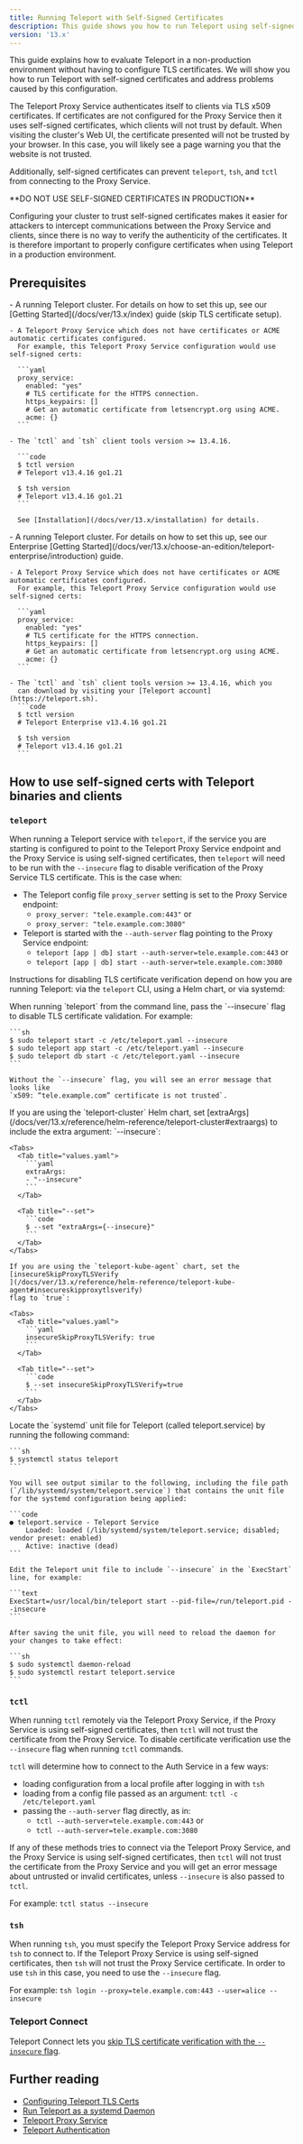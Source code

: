 ```yaml
---
title: Running Teleport with Self-Signed Certificates
description: This guide shows you how to run Teleport using self-signed certificates, which is helpful for testing or demo environments.
version: '13.x'
---
```


This guide explains how to evaluate Teleport in a
non-production environment without having to configure TLS certificates.
We will show you how to run Teleport with self-signed certificates and address
problems caused by this configuration.

The Teleport Proxy Service authenticates itself to clients via TLS x509 certificates.
If certificates are not configured for the Proxy Service then it uses self-signed certificates,
which clients will not trust by default.
When visiting the cluster's Web UI, the certificate presented will not be trusted by your browser. In this case,
you will likely see a page warning you that the website is not trusted.

Additionally, self-signed certificates can prevent `teleport`, `tsh`, and `tctl` from connecting
to the Proxy Service.

<Warning>
  **DO NOT USE SELF-SIGNED CERTIFICATES IN PRODUCTION**

  Configuring your cluster to trust self-signed certificates
  makes it easier for attackers to intercept communications
  between the Proxy Service and clients, since there is no
  way to verify the authenticity of the certificates.
  It is therefore important to properly configure certificates
  when using Teleport in a production environment.
</Warning>

## Prerequisites

<Tabs>
  <Tab title="Open Source">
    - A running Teleport cluster. For details on how to set this up, see our
      [Getting Started](/docs/ver/13.x/index) guide (skip TLS certificate setup).

    - A Teleport Proxy Service which does not have certificates or ACME automatic certificates configured.
      For example, this Teleport Proxy Service configuration would use self-signed certs:

      ```yaml
      proxy_service:
        enabled: "yes"
        # TLS certificate for the HTTPS connection.
        https_keypairs: []
        # Get an automatic certificate from letsencrypt.org using ACME.
        acme: {}
      ```

    - The `tctl` and `tsh` client tools version >= 13.4.16.

      ```code
      $ tctl version
      # Teleport v13.4.16 go1.21

      $ tsh version
      # Teleport v13.4.16 go1.21
      ```

      See [Installation](/docs/ver/13.x/installation) for details.
  </Tab>

  <Tab title="Enterprise">
    - A running Teleport cluster. For details on how to set this up, see our Enterprise
      [Getting Started](/docs/ver/13.x/choose-an-edition/teleport-enterprise/introduction) guide.

    - A Teleport Proxy Service which does not have certificates or ACME automatic certificates configured.
      For example, this Teleport Proxy Service configuration would use self-signed certs:

      ```yaml
      proxy_service:
        enabled: "yes"
        # TLS certificate for the HTTPS connection.
        https_keypairs: []
        # Get an automatic certificate from letsencrypt.org using ACME.
        acme: {}
      ```

    - The `tctl` and `tsh` client tools version >= 13.4.16, which you
      can download by visiting your [Teleport account](https://teleport.sh).
      ```code
      $ tctl version
      # Teleport Enterprise v13.4.16 go1.21

      $ tsh version
      # Teleport v13.4.16 go1.21
      ```
  </Tab>
</Tabs>

## How to use self-signed certs with Teleport binaries and clients

### `teleport`

When running a Teleport service with `teleport`, if the service you are starting is configured to point to
the Teleport Proxy Service endpoint and the Proxy Service is using self-signed certificates, then `teleport` will need
to be run with the `--insecure` flag to disable verification of the
Proxy Service TLS certificate. This is the case when:

- The Teleport config file `proxy_server` setting is set to the Proxy Service endpoint:
  - `proxy_server: "tele.example.com:443"` or
  - `proxy_server: "tele.example.com:3080"`
- Teleport is started with the `--auth-server` flag pointing to the Proxy Service endpoint:
  - `teleport [app | db] start --auth-server=tele.example.com:443` or
  - `teleport [app | db] start --auth-server=tele.example.com:3080`

Instructions for disabling TLS certificate verification depend on how you are
running Teleport: via the `teleport` CLI, using a Helm chart, or via systemd:

<Tabs>
  <Tab title="Using the CLI">
    When running `teleport` from the command line, pass the `--insecure` flag to disable
    TLS certificate validation. For example:

    ```sh
    $ sudo teleport start -c /etc/teleport.yaml --insecure
    $ sudo teleport app start -c /etc/teleport.yaml --insecure
    $ sudo teleport db start -c /etc/teleport.yaml --insecure
    ```

    Without the `--insecure` flag, you will see an error message that looks like
    `x509: “tele.example.com” certificate is not trusted`.
  </Tab>

  <Tab title="Helm chart">
    If you are using the `teleport-cluster` Helm chart, set
    [extraArgs](/docs/ver/13.x/reference/helm-reference/teleport-cluster#extraargs)
    to include the extra argument: `--insecure`:

    <Tabs>
      <Tab title="values.yaml">
        ```yaml
        extraArgs:
        - "--insecure"
        ```
      </Tab>

      <Tab title="--set">
        ```code
        $ --set "extraArgs={--insecure}"
        ```
      </Tab>
    </Tabs>

    If you are using the `teleport-kube-agent` chart, set the
    [insecureSkipProxyTLSVerify
    ](/docs/ver/13.x/reference/helm-reference/teleport-kube-agent#insecureskipproxytlsverify)
    flag to `true`:

    <Tabs>
      <Tab title="values.yaml">
        ```yaml
        insecureSkipProxyTLSVerify: true
        ```
      </Tab>

      <Tab title="--set">
        ```code
        $ --set insecureSkipProxyTLSVerify=true
        ```
      </Tab>
    </Tabs>
  </Tab>

  <Tab title="systemd">
    Locate the `systemd` unit file for Teleport (called teleport.service) by running the following command:

    ```sh
    $ systemctl status teleport
    ```

    You will see output similar to the following, including the file path (`/lib/systemd/system/teleport.service`) that contains the unit file for the systemd configuration being applied:

    ```code
    ● teleport.service - Teleport Service
        Loaded: loaded (/lib/systemd/system/teleport.service; disabled; vendor preset: enabled)
        Active: inactive (dead)
    ```

    Edit the Teleport unit file to include `--insecure` in the `ExecStart` line, for example:

    ```text
    ExecStart=/usr/local/bin/teleport start --pid-file=/run/teleport.pid --insecure
    ```

    After saving the unit file, you will need to reload the daemon for your changes to take effect:

    ```sh
    $ sudo systemctl daemon-reload
    $ sudo systemctl restart teleport.service
    ```
  </Tab>
</Tabs>

### `tctl`

When running `tctl` remotely via the Teleport Proxy Service, if the Proxy Service is using self-signed
certificates, then `tctl` will not trust the certificate from the Proxy Service.
To disable certificate verification use the `--insecure` flag when running `tctl` commands.

`tctl` will determine how to connect to the Auth Service in a few ways:

- loading configuration from a local profile after logging in with `tsh`
- loading from a config file passed as an argument: `tctl -c /etc/teleport.yaml`
- passing the `--auth-server` flag directly, as in:
  - `tctl --auth-server=tele.example.com:443` or
  - `tctl --auth-server=tele.example.com:3080`

If any of these methods tries to connect via the Teleport Proxy Service, and the Proxy Service is using
self-signed certificates, then `tctl` will not trust the certificate from the Proxy Service and you will get an
error message about
untrusted or invalid certificates, unless `--insecure` is also passed to `tctl`.

For example: `tctl status --insecure`

### `tsh`

When running `tsh`, you must specify the Teleport Proxy Service address for `tsh` to connect to.
If the Teleport Proxy Service is using self-signed certificates, then `tsh` will not trust the Proxy Service
certificate.
In order to use `tsh` in this case, you need to use the `--insecure` flag.

For example: `tsh login --proxy=tele.example.com:443 --user=alice --insecure`

### Teleport Connect

Teleport Connect lets you [skip TLS certificate verification with the `--insecure`
flag](/docs/ver/13.x/connect-your-client/teleport-connect#skipping-tls-certificate-verification).

## Further reading

- [Configuring Teleport TLS Certs](/docs/ver/13.x/index#configure-teleport)
- [Run Teleport as a systemd Daemon](/docs/ver/13.x/management/admin/daemon)
- [Teleport Proxy Service](/docs/ver/13.x/architecture/proxy)
- [Teleport Authentication](/docs/ver/13.x/architecture/authentication)
